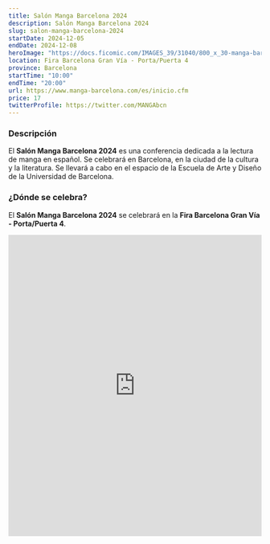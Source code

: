 ```yaml
---
title: Salón Manga Barcelona 2024
description: Salón Manga Barcelona 2024
slug: salon-manga-barcelona-2024
startDate: 2024-12-05
endDate: 2024-12-08
heroImage: "https://docs.ficomic.com/IMAGES_39/31040/800_x_30-manga-barcelona-x-1200-v2.jpg"
location: Fira Barcelona Gran Vía - Porta/Puerta 4
province: Barcelona
startTime: "10:00"
endTime: "20:00"
url: https://www.manga-barcelona.com/es/inicio.cfm
price: 17
twitterProfile: https://twitter.com/MANGAbcn
---
```


### Descripción

El **Salón Manga Barcelona 2024** es una conferencia dedicada a la lectura de manga en español. Se celebrará en Barcelona, en la ciudad de la cultura y la literatura. Se llevará a cabo en el espacio de la Escuela de Arte y Diseño de la Universidad de Barcelona.

### ¿Dónde se celebra?

El **Salón Manga Barcelona 2024** se celebrará en la **Fira Barcelona Gran Vía - Porta/Puerta 4**.

<iframe src="https://www.google.com/maps/embed?pb=!1m18!1m12!1m3!1d2994.9610060008195!2d2.131532615424712!3d41.35320127926731!2m3!1f0!2f0!3f0!3m2!1i1024!2i768!4f13.1!3m3!1m2!1s0x12a498bae8d36311%3A0x4fb2276a5e89aeda!2sFira%20Gran%20Via%20-%20Gate%204%20%2F%20Porta%204!5e0!3m2!1ses!2ses!4v1645703096732!5m2!1ses!2ses" width="100%" height="600" frameborder="0" style="border:0" allowfullscreen></iframe>
